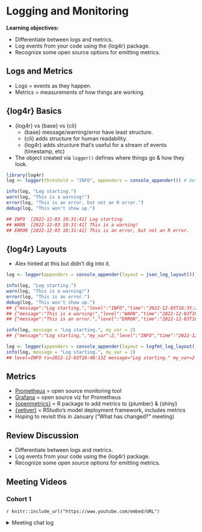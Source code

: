 # Logging and Monitoring

**Learning objectives:**

-   Differentiate between logs and metrics.
-   Log events from your code using the {log4r} package.
-   Recognize some open source options for emitting metrics.

## Logs and Metrics {-}

-   Logs = events as they happen.
-   Metrics = measurements of how things are working.

## {log4r} Basics {-}

-   {log4r} vs {base} vs {cli}
    -   {base} message/warning/error have least structure.
    -   {cli} adds structure for human readability.
    -   {log4r} adds structure that's useful for a stream of events (timestamp, etc)
-   The object created via `logger()` defines where things go & how they look.

```r
library(log4r)
log <- logger(threshold = "INFO", appenders = console_appender()) # Defaults

info(log, "Log starting.")
warn(log, "This is a warning!")
error(log, "This is an error, but not an R error.")
debug(log, "This won't show up.")
```

```r
## INFO  [2022-12-03 10:31:41] Log starting.
## WARN  [2022-12-03 10:31:41] This is a warning!
## ERROR [2022-12-03 10:31:41] This is an error, but not an R error.
```

## {log4r} Layouts {-}

-   Alex hinted at this but didn't dig into it.

```r
log <- logger(appenders = console_appender(layout = json_log_layout()))

info(log, "Log starting.")
warn(log, "This is a warning!")
error(log, "This is an error.")
debug(log, "This won't show up.")
## {"message":"Log starting.","level":"INFO","time":"2022-12-03T16:35:23Z"}
## {"message":"This is a warning!","level":"WARN","time":"2022-12-03T16:35:23Z"}
## {"message":"This is an error.","level":"ERROR","time":"2022-12-03T16:35:23Z"}
```

```r
info(log, message = "Log starting.", my_var = 2)
## {"message":"Log starting.","my_var":2,"level":"INFO","time":"2022-12-03T16:37:19Z"}
```

```r
log <- logger(appenders = console_appender(layout = logfmt_log_layout()))
info(log, message = "Log starting.", my_var = 2)
## level=INFO ts=2022-12-03T16:40:13Z message="Log starting." my_var=2
```

## Metrics {-}

-   [Prometheus](https://prometheus.io/) = open source monitoring tool
-   [Grafana](https://grafana.com/) = open source viz for Prometheus
-   [{openmetrics}](https://github.com/atheriel/openmetrics) = R package to add metrics to {plumber} & {shiny}
-   [{vetiver}](https://rstudio.github.io/vetiver-r/) = RStudio's model deployment framework, includes metrics
-   Hoping to revisit this in January ("What has changed?" meeting)

## Review Discussion {-}

-   Differentiate between logs and metrics.
-   Log events from your code using the {log4r} package.
-   Recognize some open source options for emitting metrics.


## Meeting Videos {-}

### Cohort 1 {-}

`r knitr::include_url("https://www.youtube.com/embed/URL")`

<details>
<summary> Meeting chat log </summary>

```
LOG
```
</details>

